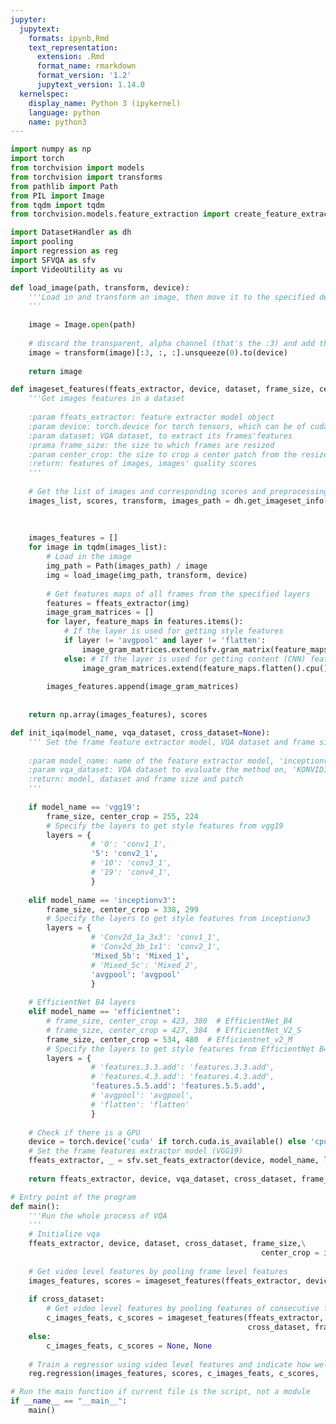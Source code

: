 ```yaml
---
jupyter:
  jupytext:
    formats: ipynb,Rmd
    text_representation:
      extension: .Rmd
      format_name: rmarkdown
      format_version: '1.2'
      jupytext_version: 1.14.0
  kernelspec:
    display_name: Python 3 (ipykernel)
    language: python
    name: python3
---
```


```python
import numpy as np
import torch
from torchvision import models
from torchvision import transforms
from pathlib import Path
from PIL import Image
from tqdm import tqdm
from torchvision.models.feature_extraction import create_feature_extractor

import DatasetHandler as dh
import pooling
import regression as reg
import SFVQA as sfv
import VideoUtility as vu
```

```python
def load_image(path, transform, device):
    '''Load in and transform an image, then move it to the specified device ('cpu' or 'cuda')
    '''
    
    image = Image.open(path)
    
    # discard the transparent, alpha channel (that's the :3) and add the batch dimension
    image = transform(image)[:3, :, :].unsqueeze(0).to(device)
    
    return image
```

```python
def imageset_features(ffeats_extractor, device, dataset, frame_size, center_crop):
    '''Get images features in a dataset
    
    :param ffeats_extractor: feature extractor model object
    :param device: torch.device for torch tensors, which can be of cuda or cpu type
    :param dataset: VQA dataset, to extract its frames'features
    :prama frame_size: the size to which frames are resized
    :param center_crop: the size to crop a center patch from the resized frame
    :return: features of images, images' quality scores 
    '''
    
    # Get the list of images and corresponding scores and preprocessing module of dataset
    images_list, scores, transform, images_path = dh.get_imageset_info(dataset=dataset,
                                                                       frame_size=frame_size,
                                                                       center_crop=center_crop)
    
    images_features = []
    for image in tqdm(images_list):
        # Load in the image
        img_path = Path(images_path) / image
        img = load_image(img_path, transform, device)
        
        # Get features maps of all frames from the specified layers
        features = ffeats_extractor(img)
        image_gram_matrices = []
        for layer, feature_maps in features.items():
            # If the layer is used for getting style features
            if layer != 'avgpool' and layer != 'flatten':
                image_gram_matrices.extend(sfv.gram_matrix(feature_maps).cpu().numpy())
            else: # If the layer is used for getting content (CNN) features 
                image_gram_matrices.extend(feature_maps.flatten().cpu().numpy())
        
        images_features.append(image_gram_matrices)
        
    
    return np.array(images_features), scores
```

```python
def init_iqa(model_name, vqa_dataset, cross_dataset=None):
    ''' Set the frame feature extractor model, VQA dataset and frame size
    
    :param model_name: name of the feature extractor model, 'inceptionv3', 'vgg19':
    :param vqa_dataset: VQA dataset to evaluate the method on, 'KONVID1K' , 'LIVE'
    :return: model, dataset and frame size and patch
    '''
    
    if model_name == 'vgg19':
        frame_size, center_crop = 255, 224
        # Specify the layers to get style features from vgg19
        layers = {
                  # '0': 'conv1_1',
                  '5': 'conv2_1', 
                  # '10': 'conv3_1', 
                  # '19': 'conv4_1',
                  }
        
    elif model_name == 'inceptionv3':
        frame_size, center_crop = 338, 299
        # Specify the layers to get style features from inceptionv3
        layers = {
                  # 'Conv2d_1a_3x3': 'conv1_1',
                  # 'Conv2d_3b_1x1': 'conv2_1', 
                  'Mixed_5b': 'Mixed_1', 
                  # 'Mixed_5c': 'Mixed_2',
                  'avgpool': 'avgpool'
                  }
    
    # EfficientNet B4 layers
    elif model_name == 'efficientnet':
        # frame_size, center_crop = 423, 380  # EfficientNet_B4
        # frame_size, center_crop = 427, 384  # EfficientNet_V2_S
        frame_size, center_crop = 534, 480  # Efficientnet_v2_M
        # Specify the layers to get style features from EfficientNet B4
        layers = {
                  # 'features.3.3.add': 'features.3.3.add',
                  # 'features.4.3.add': 'features.4.3.add',
                  'features.5.5.add': 'features.5.5.add',
                  # 'avgpool': 'avgpool',
                  # 'flatten': 'flatten'
                  }
        
    # Check if there is a GPU
    device = torch.device('cuda' if torch.cuda.is_available() else 'cpu')
    # Set the frame features extractor model (VGG19)
    ffeats_extractor, _ = sfv.set_feats_extractor(device, model_name, layers)
                
    return ffeats_extractor, device, vqa_dataset, cross_dataset, frame_size, center_crop   
```

```python
# Entry point of the program
def main():
    '''Run the whole process of VQA
    '''
    # Initialize vqa
    ffeats_extractor, device, dataset, cross_dataset, frame_size,\
                                                        center_crop = init_iqa('efficientnet',
                                                                               'clive')
    # Get video level features by pooling frame level features
    images_features, scores = imageset_features(ffeats_extractor, device, dataset, frame_size, center_crop)
    
    if cross_dataset:
        # Get video level features by pooling features of consecutive frames' differences
        c_images_feats, c_scores = imageset_features(ffeats_extractor, device,
                                                     cross_dataset, frame_size, center_crop)
    else:
        c_images_feats, c_scores = None, None
        
    # Train a regressor using video level features and indicate how well it predicts the scores
    reg.regression(images_features, scores, c_images_feats, c_scores, 'svr', dataset)               
```

```python
# Run the main function if current file is the script, not a module
if __name__ == "__main__":
    main()
```

```python

```

```python

```

```python

```

```python

```

```python

```
